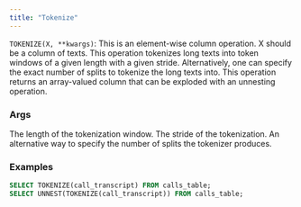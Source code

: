 ```yaml
---
title: "Tokenize"
---
```


`TOKENIZE(X, **kwargs)`: This is an element-wise column operation. X should be a
column of texts. This operation tokenizes long texts into token windows of a
given length with a given stride. Alternatively, one can specify the exact
number of splits to tokenize the long texts into. This operation returns an
array-valued column that can be exploded with an unnesting operation.

### Args

<ParamField query="window" type="int" default="1">
  The length of the tokenization window.
</ParamField>

<ParamField query="stride" type="int" default="1">
  The stride of the tokenization.
</ParamField>

<ParamField query="splits" type="int" default="-1">
  An alternative way to specify the number of splits the tokenizer produces.
</ParamField>

### Examples

```sql
SELECT TOKENIZE(call_transcript) FROM calls_table;
SELECT UNNEST(TOKENIZE(call_transcript)) FROM calls_table;
```
